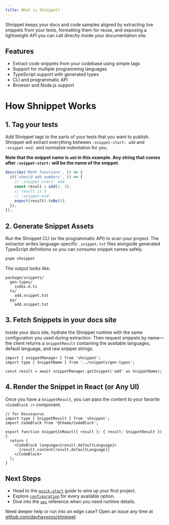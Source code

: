 ```yaml
---
title: What is Shnippet?
---
```



Shnippet keeps your docs and code samples aligned by extracting live snippets from your tests, formatting them for reuse, and exposing a lightweight API you can call directly inside your documentation site.


<Shnippet />

## Features

- Extract code snippets from your codebase using simple tags
- Support for multiple programming languages
- TypeScript support with generated types
- CLI and programmatic API
- Browser and Node.js support

# How Shnippet Works

## 1. Tag your tests

Add Shnippet tags to the parts of your tests that you want to publish. Shnippet will extract everything between `:snippet-start: add` and `:snippet-end:` and normalize indentation for you.

**Note that the snippet name is `add` in this example. Any string that comes after `:snippet-start:` will be the name of the snippet.**

```typescript math.test.ts
describe('Math functions', () => {
  it('should add numbers', () => {
    // :snippet-start: add
    const result = add(2, 3);
    // result is 5
    // :snippet-end:
    expect(result).toBe(5);
  });
});
```

## 2. Generate Snippet Assets

Run the Shnippet CLI (or the programmatic API) to scan your project. The extractor writes language-specific `.snippet.txt` files alongside generated TypeScript definitions so you can consume snippet names safely.

```bash
pnpm shnippet
```

The output looks like:

```text
package/snippets/
  gen-types/
    index.d.ts
  ts/
    add.snippet.txt
  py/
    add.snippet.txt
```

## 3. Fetch Snippets in your docs site

Inside your docs site, hydrate the Shnippet runtime with the same configuration you used during extraction. Then request snippets by name—the client returns a `SnippetResult` containing the available languages, default language, and raw snippet strings.

```tsx
import { snippetManager } from 'shnippet';
import type { SnippetName } from '../snippets/gen-types';

const result = await snippetManager.getSnippet('add' as SnippetName);
```

## 4. Render the Snippet in React (or Any UI)

Once you have a `SnippetResult`, you can pass the content to your favorite ```<CodeBlock />``` component.

```tsx
// for Docusaurus
import type { SnippetResult } from 'shnippet';
import CodeBlock from '@theme/CodeBlock';

export function SnippetInReact({ result }: { result: SnippetResult }) {
  return (
    <CodeBlock language={result.defaultLanguage}>
      {result.content[result.defaultLanguage]}
    </CodeBlock>
  );
}
```

## Next Steps

- Head to the [`quick-start`](./quick-start) guide to wire up your first project.
- Explore [`configuration`](./configuration) for every available option.
- Dive into the [`api`](./api) reference when you need runtime details.

Need deeper help or run into an edge case? Open an issue any time at [github.com/dayhaysoos/shnippet](https://github.com/dayhaysoos/shnippet/issues).



